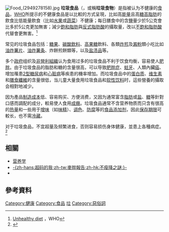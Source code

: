 {{Refimprove|time=2017-12-18T12:13:30+00:00}}
[[File:Food_(2949278158).jpg|thumb]]
'''垃圾食品'''（{{lang-en|'''Junk Food'''}}，或稱'''垃圾食物'''）是指被认为不健康的[[食品|食品]]，[[WHO|WHO]]所提示的不健康食品是以比較的方式呈現，比如高[[能量|能量]]且高[[糖|糖]][[高脂肪|高脂肪]]的飲食比低能量飲食（比如[[水果|水果]]或[[蔬菜|蔬菜]]）不健康；每日膳食中的含[[食盐|鹽]]量少於5公克會比多於5公克更加無害；減少[[飽和脂肪|飽和脂肪]]與[[反式脂肪酸|反式脂肪酸]]的攝取量，改以[[不飽和脂肪酸|不飽和脂肪酸]]代替會更無害。<ref>[http://www.who.int/gho/ncd/risk_factors/unhealthy_diet_text/en/ Unhealthy diet] {{Wayback|url=http://www.who.int/gho/ncd/risk_factors/unhealthy_diet_text/en/ |date=20180206095441 }}，WHO</ref>

常见的垃圾食品包括：[[糖果|糖果]]、[[碳酸飲料|碳酸飲料]]、[[高果糖|高果糖]]飲料、各類[[炸|炸]][[煎|煎]]及[[澱粉|澱粉]]類小吃比如[[馬鈴薯片|油炸薯片]]、[[薯条|油炸薯条]]、炸餅煎餅類等，以及[[醃漬|盐渍品]]等。

多个[[政府|政府]]组织及[[非營利組織|非營利組織]]认为食用过多的垃圾食品不利于饮食均衡，容易使人[[肥胖症|肥胖]]。由于垃圾食品的脂肪和糖的含量很高，可以导致[[肥胖症|肥胖症]]、[[龋齿|蛀牙]]、人類內臟[[癌|癌]]、增加罹患[[2型糖尿病|2型糖尿病]]和[[心脏病|心脏病]]等疾患的機率增加。而垃圾食品中的[[蛋白质|蛋白质]]、[[维生素|维生素]]和[[膳食纖維|膳食纖維]]的含量很低，当儿童大量食用垃圾食品和[[软性饮料|软性饮料]]时，這些營養的攝取会相對地减少。

因为產品[[成本|制造成本]]低、容易购买、方便消费，又因为通常富含[[脂肪|脂肪]]或[[食盐|盐]]、[[糖|糖]]等針對口感而調配的成分，較易使人食用[[成癮|成癮]]。垃圾食品通常不含营养物质而只含有很高的[[热量|热量]]和一些用于[[增味剂|增味]]（如[[味精|味精]]）、[[色素|调色]]、[[防腐剂|防腐]]等的[[食品添加剂|食品添加剂]]，因此[[保存期限|保存期限]]可較长，也不需[[冷藏|冷藏]]。

对于垃圾食品，不宜超量及频繁进食，否则容易损伤身体健康，並患上各種病症。<ref>{{Cite web|title=辨别垃圾食品的方法，怎样才能辨别垃圾食品，吃垃圾食品会长胖吗|url=https://webmd.cn/2019/02/avoiding-junk-food/|work=WebMD|accessdate=2019-02-26|language=zh-CN|archive-date=2019-02-27|archive-url=https://web.archive.org/web/20190227060215/https://webmd.cn/2019/02/avoiding-junk-food/|dead-url=no}}</ref>

== 相關 ==
* [[营养学|营养学]]
* [[不瘦降之謎|-{zh-hans:超码的我;zh-tw:麥胖報告;zh-hk:不瘦降之謎;}-]]
*{{tsl|en|Fat tax|肥胖稅}}

== 參考資料 ==
{{reflist}}

[[Category:健康|Category:健康]]
[[Category:食品|Category:食品]]
[[Category:黑心食品|垃]]
[[Category:惡俗詞|Category:惡俗詞]]